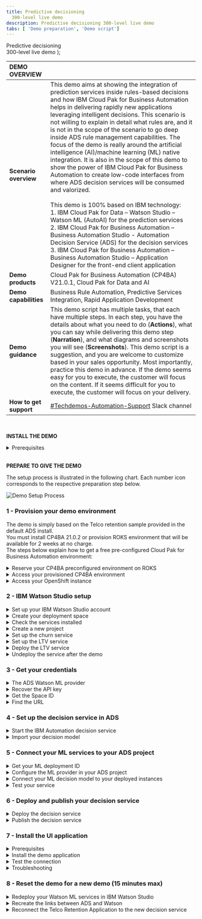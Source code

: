 ```yaml
---
title: Predictive decisioning
  300-level live demo
description: Predictive decisioning 300-level live demo
tabs: [ 'Demo preparation', 'Demo script']
---
```


  <span>
    Predictive decisioning <br/> 300-level live demo
  </span> );

<span id="top"></span>

| DEMO OVERVIEW | |
| :---         | :--- |
| **Scenario overview** | This demo aims at showing the integration of prediction services inside rules-based decisions and how IBM Cloud Pak for Business Automation helps in delivering rapidly new applications leveraging intelligent decisions. This scenario is not willing to explain in detail what rules are, and it is not in the scope of the scenario to go deep inside ADS rule management capabilities. The focus of the demo is really around the artificial intelligence (AI)/machine learning (ML) native integration. It is also in the scope of this demo to show the power of IBM Cloud Pak for Business Automation to create low-code interfaces from where ADS decision services will be consumed and valorized. <br/><br/> This demo is 100% based on IBM technology: <br/> 1.	IBM Cloud Pak for Data – Watson Studio – Watson ML (AutoAI) for the prediction services <br/> 2.	IBM Cloud Pak for Business Automation – Business Automation Studio - Automation Decision Service (ADS) for the decision services <br/> 3.	IBM Cloud Pak for Business Automation – Business Automation Studio – Application Designer for the front-end client application |
| **Demo products** | Cloud Pak for Business Automation (CP4BA) V21.0.1, Cloud Pak for Data and AI |
| **Demo capabilities** | Business Rule Automation, Predictive Services Integration, Rapid Application Development |
| **Demo guidance** | This demo script has multiple tasks, that each have multiple steps. In each step, you have the details about what you need to do (**Actions**), what you can say while delivering this demo step (**Narration**), and what diagrams and screenshots you will see (**Screenshots**). This demo script is a suggestion, and you are welcome to customize based in your sales opportunity. Most importantly, practice this demo in advance. If the demo seems easy for you to execute, the customer will focus on the content. If it seems difficult for you to execute, the customer will focus on your delivery. |
| **How to get support** | <a href="https://ibm.enterprise.slack.com/app_redirect?channel=techdemos-automation-support" target="_blank" rel="noreferrer">#Techdemos-Automation-Support</a> Slack channel |

<br/>

<span id="install-the-demo"></span>

**INSTALL THE DEMO**

<details>

<summary>Prerequisites</summary>

<br/>

Before proceeding with the steps below, please download the following files: <br/>
•	[Customer churn data](./customer-churn-data.csv) <br/>
•	[Customer LTV data](./customer-LTV-data.csv) <br/>
•	[Retention policy](./Retention-Policy.pdf) <br/>
•	[Telco retention application](./Telco_Retention_Application-V21.twx) <br/>
•	[Telco retention decision service](./Telco-retention-decision-service-V10.zip) <br/>

<br/>

These files will be referenced in the steps below.

<br/>

</details>

<br/>

**PREPARE TO GIVE THE DEMO**

The setup process is illustrated in the following chart. Each number icon corresponds to the respective preparation step below. <br/>

![Demo Setup Process](./images/0-demo-installation-process.png)

### 1 - Provision your demo environment

The demo is simply based on the Telco retention sample provided in the default ADS install. <br/>
You must install CP4BA 21.0.2 or provision ROKS environment that will be available for 2 weeks at no charge. <br/>
The steps below explain how to get a free pre-configured Cloud Pak for Business Automation environment:

<details>

<summary>Reserve your CP4BA preconfigured environment on ROKS</summary>
<br/>

1. Log in to the <a href="http://techzone.ibm.com" target="_blank" rel="noreferrer">IBM Technology Zone</a> using your IBM ID. Then, click on the **Activation Kits** tab. <br/><br/>

![TechZone](./images/1-Techzone_600.png)
<br/><br/>

2. Scroll down to click on the **Cloud Pak for Business Automation** tile. <br/><br/>

![CP4BA Activation Kit](./images/1-CP4BA_Activation_Kit_600.png)
<br/><br/>

3. Click on the **Environments - Reserve Here!** tab. Then, select the **Reserve Here! - Cloud Pak for Business Automation OpenShift Demo Environments** tile. <br/><br/>

4. Click on the **Preinstalled OpenShift Environments** tab. Then, select the latest version of the **Preinstalled CP4BA on Red Hat OpenShift on IBM Cloud**. <br/><br/>

5. Select **Reserve now**. Then, after entering the **Purpose**, **Preferred Geography**, and **Notes**, click on **Submit**. <br/><br/>

6. When you are done, you will see a confirmation message. In addition, you will receive a confirmation email with all the access links. <br/><br/>

![Confirmation](./images/1-Confirmation_600.png)
<br/><br/>

![Confirmation Email](./images/1-Confirmation_email_600.png)
<br/><br/>

7. Then, you will receive an email confirming that your instance is provisioned. It may take 30 to 45 minutes. <br/><br/>

![Instance Provisioned](./images/1-Ready_email_600.png)
<br/><br/>

**[Go to top](#top)**

</details>

<details>

<summary>Access your provisioned CP4BA environment</summary>
<br/>

1. Log in to the <a href="http://techzone.ibm.com" target="_blank" rel="noreferrer">IBM Technology Zone</a>. <br/><br/>

2. At the top right corner, click on the **Profile** icon. Then, click on **Reservations**. You will then be directed to the **My reservations** page, in which you can see your reservation details. Note: Bookmark this page for ease of reference. <br/><br/>

![Reservations](./images/2-Reservations_600.png)
<br/><br/>

![My Reservations](./images/2-My_Reservations_600.png)
<br/><br/>

3. Once it's provisioned, your instance should look like the screenshot below. <br/><br/>

![Provisioned Instance](./images/2-Provisioned_Instance_600.png)
<br/><br/>

**[Go to top](#top)**

</details>

<details>

<summary>Access your OpenShift instance</summary>
<br/>

When your instance is provisioned, you should receive a confirmation email with the access links. If the links are not attached to the email, please refer to the steps below. <br/><br/>

1. Go to the <a href="https://github.ibm.com/jgoodhue/cp4ba-roks-install" target="_blank" rel="noreferrer">START HERE</a> section in your OpenShift Instance. Note: The link is also provided in the confirmation email. <br/><br/>

![IBM Technology Zone](./images/3-Start_Here_600.png)
<br/><br/>

2. Click to open the **README.md** file, and scroll down to click on **Preinstalled Cluster**. Under **Instructions**, click on **2 - Wait for your cluster** to expand the section and follow step 2.2. <br/><br/>

3. From your **Reservation** page, double-click on your instance, and copy your **Environment ID**. <br/><br/>

![Environment ID](./images/3-EnvironmentID_600.png)
<br/><br/>

4. Log in to your <a href="https://cloud.ibm.com/kubernetes/clusters?platformType=openshift" target="_blank" rel="noreferrer">IBM Cloud</a> account. <br/><br/>

5. On the top menu, swap to the **DTESQUAD** account. <br/><br/>

![DTESQUAD](./images/3-DTE_Squad_600.png)
<br/><br/>

6. From the **Clusters** menu, search for your cluster using the **Environment ID** that was copied from step 3. <br/><br/>

![Clusters](./images/3-Cluster_Menu_600.png)
<br/><br/>

7. Check that your cluster's state is green, and double-click on it. Check that your **Ingress subdomain** is set up, and open your **OpenShift web console**. <br/><br/>

8. Open the **Workloads** menu, and select **Config Maps**. Then, set your project to **dtecp4ba**. <br/> <br/>

9. Search for **access** to access the **icp4Adeploy-cp4ba-access-info** file. Open this file to access all your access links and credentials to the various environments. Note: You have the **ADS-runtime-access-info** in that file as well. <br/> <br/>

![Access](./images/3-Access_600.png)
<br/><br/>

10. The important link ie the **BAStudio URL**. From this URL, you will be able to access the key elements of the demo: <br/>
•	Business Automation Studio <br/>
•	Application Designer <br/>
•	Automation Decision Services <br/> <br/>

11. You are now ready to set up the demo. Open **BAStudio** from the ADS link in the access file.

<br/><br/>

**[Go to top](#top)**

</details>

<span id="prep-2"></span>

### 2 - IBM Watson Studio setup

<details>

<summary>Set up your IBM Watson Studio account</summary>
<br/>

1. Click <a href="http://cloud.ibm.com/" target="_blank" rel="noreferrer">here</a> to log in to your IBM Cloud account, or create a new one. <br/><br/>

2. Click on **Catalog** at the top, and type **Watson Studio** in the search menu. Then, select **Watson Studio Lite**. <br/><br/>

![Watson Studio](./images/2-1-Watson_Studio_600.png)
<br/><br/>

![Watson Studio Lite](./images/2-1-Watson_Studio_Lite_600.png)
<br/><br/>

3. Select a location for your service. Select the **Lite** plan (free), and click **Create**. <br/><br/>

4. Once it's provisioned, click on **Get Started**. <br/><br/>

**[Go to top](#top)**

</details>

<details>

<summary>Create your deployment space</summary>
<br/>

1. Click on **New deployment space**. <br/><br/>

![Get Started](./images/2-1-Get_Started_600.png)
<br/><br/>

2. Give a name to your deployment space (e.g., [your name]-deployment-space). <br/><br/>

3. Create your **Cloud Object Storage** service. <br/>
a.	Go in the **Select object service** section, and click **Create**. <br/>
b.	Select the **Lite** version, and click **Create**. <br/> <br/>

4. Select your machine learning service. <br/>
a.	Go in the **Select machine learning service (optional)** section, and click **Create**. Then, select your location. <br/>
b.	Select the **Lite** version, and click **Create**. <br/>
c.	Click on **Select a machine learning service**, and scroll to select your newly created ML service. <br/>
d.	Click on **Create** (bottom right of the screen), and let the deployment space creation run. <br/>
e.	Once it's done, you should see a **The space is ready** message. Click on **View new space** to see your new deployment space. <br/> <br/>

![Preparing Space](./images/2-2-Space_Preparing_600.png)
<br/><br/>

![Space Ready](./images/2-2-Space_Ready_600.png)
<br/><br/>

**[Go to top](#top)**

</details>

<details>

<summary>Check the services installed</summary>
<br/>

1. Click on the **Menu** icon (top left corner). <br/><br/>

![Space](./images/2-2-View_Space_600.png)
<br/><br/>

2. Click on **Services**, and then select **Service instances**. <br/><br/>

![Services](./images/2-3-Services_600.png)
<br/><br/>

3. You should now see your 3 newly created services. <br/><br/>

![Service Instances](./images/2-3-Service_Instances_600.png)
<br/><br/>

**[Go to top](#top)**

</details>

<details>

<summary>Create a new project</summary>
<br/>

1. Click on **IBM Watson Studio**, and then click on **New project**. <br/><br/>

2. Select **Create an empty project**, and enter details for your project. Once it's created, you'll have an empty project. <br/><br/>

3. Click on **Add to project** and add the **AutoAI experiment**. <br/><br/>

![Empty Project](./images/2-4-Empty_Project_600.png)
<br/><br/>

![Choose Asset Type](./images/2-4-Add_AutoAI_600.png)
<br/><br/>

4. Enter a name for your experiment. Example: LOT-Customer retention demo experiment <br/><br/>

5. Click on **Associate a Machine Learning service instance**. <br/><br/>

6. Select your ML service instance, and click on **Associate service** in the blue ribbon. <br/><br/>

![Associate service](./images/2-4-Associate_Service_600.png)
<br/><br/>

7. In the AutoAI configuration menu, click on **Reload**. Your ML service should now show up. <br/><br/>

8. At the bottom right corner, click on **Create** to create your ML experiment in Watson Studio. Once it's completed, your AutoAI experiment is ready to be set up. <br/><br/>

**[Go to top](#top)**

</details>

<details>

<summary>Set up the churn service</summary>
<br/>

1. Under **Add data sources**, click on **Browse**. <br/><br/>

![Project](./images/2-4-Project_Ready_600.png)
<br/><br/>

2. Select the **customer-churn-data.csv** file. Note: This data file was already downloaded as one of the [prerequisites](#install-the-demo). <br/><br/>

![Select File](./images/2-5-Select_File_600.png)
<br/><br/>

3. Select the prediction criteria by following the steps below. <br/><br/>

a.	Click on **Select prediction column**. <br/><br/>

![Prediction Column](./images/2-5-Prediction_Column_600.png)
<br/><br/>

b.	Select **CHURN**. <br/><br/>

![Churn](./images/2-5-Churn_600.png)
<br/><br/>

c.	Click on **Run experiment**. Your AutoAI run will begin, and it should take around five minutes. Once it's done, the progress map's status will read **Experiment completed**. <br/><br/>

![Run Experiment](./images/2-5-Run_Experiment_600.png)
<br/><br/>

![Experiment Summary](./images/2-5-Experiment_600.png)
<br/><br/>

![Experiment Completed](./images/2-5-Experiment_Completed_600.png)
<br/><br/>

d.	Click on the first row in the **Pipeline leaderboard**, and then select **Save as**. <br/><br/>

![Pipeline Leaderboard](./images/2-5-Pipeline_600.png)
<br/><br/>

e.	Select **Model**, and click on **Create**. Then, you should see a **Saved model successfully** notification. <br/><br/>

![Model Details](./images/2-5-Model_600.png)
<br/><br/>

f.	Return to the project view by clicking on the ML experiment in the breadcrumb navigation bar. You should now see your Watson Machine Learning (WML) model listed. <br/><br/>

![Navigation Bar](./images/2-5-Breadcrumb_600.png)
<br/><br/>

![WML](./images/2-5-WML_600.png)
<br/><br/>

**[Go to top](#top)**

</details>

<details>

<summary>Set up the LTV service</summary>
<br/>

1. Follow the steps below to add the Customer LTV CSV to your data assets. <br/><br/>

a.	Click on **New Data asset**, and select **browse**. <br/><br/>

![Project View](./images/2-5-WML_600.png)
<br/><br/>

b.	Select the **customer-LTV-data.csv** file. Note: This data file was already downloaded as one of the [prerequisites](#install-the-demo). <br/><br/>

![Select File](./images/2-6-Select_File_600.png)
<br/><br/>

c.	The file should now appear in your list under **Data assets**. <br/><br/>

![Data Assets](./images/2-6-Data_Assets_600.png)
<br/><br/>

2. Follow the steps below to create a new AutoAI experiment. <br/><br/>

a.	Click on **New AutoAI experiment**, and enter details for your experiment. Make sure the ML service is associated to your experiment. Then, click **Create**. <br/><br/>

![New AutoAI Experiment](./images/2-6-New_AutoAI_600.png)
<br/><br/>

b.	Under **Add data sources**, click on **Select from project**. Select the **customer-LTV-data.csv** file, and click on **Select Asset**. <br/><br/>

![Add Data Sources](./images/2-6-Add_Data-Sources_600.png)
<br/><br/>

![Select Data Asset](./images/2-6-Select_Data_Asset_600.png)
<br/><br/>

c.	Under the **What do you want to predict?** section, select **LTV**. <br/><br/>

![LTV](./images/2-6-LTV_600.png)
<br/><br/>

d.	Click on **Run experiment**. The experiment should last around five minutes. Once it's done, the progress map's status will read **Experiment completed**. <br/><br/>

![Run Experiment](./images/2-6-Run_Experiment_600.png)
<br/><br/>

![Experiment Completed](./images/2-6-Experiment_Completed_600.png)
<br/><br/>

e.	Click on the first row in the **Pipeline leaderboard**. It is marked with a black star on the left column. Then, click **Save as**. <br/><br/>

![Pipeline Leaderboard](./images/2-6-Pipeline_Leaderboard_600.png)
<br/><br/>

f.	Select **Model**, and click on **Create**. Then, you should see a **Saved model successfully** notification. <br/><br/>

![Model Details](./images/2-6-Model_600.png)
<br/><br/>

g.	Click on the project to return to the project view. You should now see that the model has been created and listed. <br/><br/>

![Navigation Bar](./images/2-6-Breadcrumb_600.png)
<br/><br/>

![WML](./images/2-6-WML_600.png)
<br/><br/>

**[Go to top](#top)**

</details>

<details>

<summary>Deploy the LTV service</summary>
<br/>

#### Deploy the models in the deployment environment

Your free quota will be consumed as long as the models are deployed. <br/>
Deploy the models before the demonstration, and undeploy them as soon as the demo is done to not be overcharged and to save your free monthly quota. <br/><br/>

1. Select the LTV model, and click on the **ellipsis** icon. Then, click on **Promote**. <br/><br/>

![LTV Model Menu](./images/2-7-Promote_600.png)
<br/><br/>

2. Select your deployment space that was previously created. Click on **Promote**. <br/><br/>

![Deployment Space](./images/2-7-Deployment_Space_600.png)
<br/><br/>

3. Repeat steps 1 and 2 with the customer churn model. <br/><br/>

4. Click on **IBM Watson Studio** (top left corner). Select **Deployments** and then **View all spaces**. <br/><br/>

![IBM Watson Studio](./images/2-7-IBM_Watson_Studio_600.png)
<br/><br/>

5. Select the **Spaces** tab, and click on your deployment space. <br/><br/>

![Spaces](./images/2-7-Spaces_600.png)
<br/><br/>

6. In the **Assets** tab, you should see your two models that are ready to be executed. <br/><br/>

![Assets](./images/2-7-Assets_600.png)
<br/><br/>

7. At this point, nothing is deployed yet. You will be charged as soon as you execute the models. If you click on the **Deployments** tab, there should be no deployments to monitor. <br/><br/>

![Deployments](./images/2-7-Deployments_600.png)
<br/><br/>

8. In the **Assets** tab, select the LTV model and click on the **rocket** icon to start the service. <br/><br/>

![Deploy](./images/2-7-Deploy_600.png)
<br/><br/>

9. Give a name to the deployment, and click **Create**. When it's deployed, you should see the deployment message. <br/><br/>

![Create Deployment](./images/2-7-Create_Deployment_600.png)
<br/><br/>

10. Repeat steps 6 to 10 for the customer churn model. <br/><br/>

11. Click on the **Deployments** tab to see the services that are deployed. You will be charged until you undeploy the services after the demonstration. <br/><br/>

![Services Deployed](./images/2-7-Services_Deployed_600.png)
<br/><br/>

12. Get the Deployment ID to configure ADS. In the **Deployments** list, click on **Churn Service**. Then, copy the **Deployment ID**. Repeat this step to get the **Deployment ID** for the LTV service as well. <br/><br/>

**[Go to top](#top)**

</details>

<details>

<summary>Undeploy the service after the demo</summary>
<br/>

1. Start IBM Watson Studio from your <a href="http://cloud.ibm.com/" target="_blank" rel="noreferrer">IBM Cloud</a> account. <br/><br/>

2. Go in your deployment workspace to see that your 2 services are up and running. <br/><br/>

![Services Deployed](./images/2-8-Services_Deployed_600.png)
<br/><br/>

3. Select the **Churn Service**. Then, click on the **ellipsis** icon, and select **Delete**. Repeat this step for the **LTV Service**. <br/><br/>

4. In the **Deployments** tab, you should see that there are no deployments to monitor. Note: From now, your quota is not consumed anymore. <br/><br/>

![Deployments](./images/2-8-Deployments_600.png)
<br/><br/>

**[Go to top](#top)**

</details>

<span id="prep-3"></span>

### 3 - Get your credentials

<details>

<summary>The ADS Watson ML provider</summary>
<br/>

During your first installation, you will have to set up your ML provider. To do so, please refer to [5 - Connect your ML services to your ADS project](#prep-5). Note: You need to set up the ML provider only once. <br/><br/>

The ML provider needs the following information to connect to your IBM Watson Studio deployment workspace: <br/><br/>

![New Provider](./images/3-1-New_Provider_600.png)
<br/><br/>

The steps below will help you find these different elements: <br/>
•	API key <br/>
•	Space ID <br/>
•	URL <br/><br/>

**[Go to top](#top)**

</details>

<details>

<summary>Recover the API key</summary>
<br/>

The API key provides your personal credentials and allows an external application to connect to your deployment workspace in IBM Watson Studio. <br/><br/>

If you already have an API key, you can reuse it. Otherwise, you will need a new one. To get a new API key, please follow the steps below. <br/><br/>

1. Connect to your <a href="http://cloud.ibm.com/" target="_blank" rel="noreferrer">IBM Cloud</a> instance. <br/><br/>

2. Click on the **Manage** menu, and select **Access (IAM)**. <br/><br/>

![Manage Menu](./images/3-2-Manage_Menu_600.png)
<br/><br/>

3. Select **API keys**. <br/><br/>

![API Keys](./images/3-2-API_Keys_600.png)
<br/><br/>

4. Click on **Create an IBM Cloud API Key**. <br/><br/>

![Create an IBM Cloud API key](./images/3-2-Create_API_Key_600.png)
<br/><br/>

5. Enter a name and description for the API key. Then, click on **Create**. <br/><br/>

![Create](./images/3-2-Create_600.png)
<br/><br/>

6. You can unmask the API key to view it. This API key is required for your ML provider setup. You can directly copy it to your clipboard or download the API key locally and keep it for other uses. <br/><br/>

![Success](./images/3-2-Success_600.png)
<br/><br/>

![View API Key](./images/3-2-View_API_Key_600.png)
<br/><br/>

**[Go to top](#top)**

</details>

<details>

<summary>Get the Space ID</summary>
<br/>

1. Open your <a href="http://cloud.ibm.com/" target="_blank" rel="noreferrer">IBM Cloud</a> account. <br/><br/>

2. Click on the **Resource list** icon (left hand corner), and double-click on your Watson Studio instance. Then, click **Get Started**. <br/><br/>

![Services and Software](./images/3-3-Services_Software_600.png)
<br/><br/>

![Watson Studio](./images/3-3-Watson_Studio_600.png)
<br/><br/>

3. Click on the deployment workspace, and select the **Manage** tab. <br/><br/>

![Manage](./images/3-3-Manage_600.png)
<br/><br/>

4. In that tab, you will see your **Space ID** in the **Space GUID** field. Copy your **Space ID** and paste it in the **Space ID** field of your ML provider's setup view.

![Space ID](./images/3-3-SpaceID_600.png)
<br/><br/>

**[Go to top](#top)**

</details>

<details>

<summary>Find the URL</summary>
<br/>

The URL is the deployment URL of your workspace. Your 2 ML services must be deployed to retrieve the URL. If not, please review [2 - IBM Watson Studio setup](#prep-2) to deploy them. <br/><br/>

1. From your IBM Watson Studio instance, go to your deployment space. <br/><br/>

![IBM Watson Studio](./images/3-4-Watson_Studio_600.png)
<br/><br/>

2. Select the **Deployments** tab, and open one of the deployed models. <br/><br/>

![Deployments](./images/3-4-Deployments_600.png)
<br/><br/>

![Deployed Model](./images/3-4-Deployed_Model_600.png)
<br/><br/>

3. Under **Direct link**, the URL is the portion that is highlighted below. <br/><br/>

![URL](./images/3-4-URL_600.png)
<br/><br/>

4. Copy and paste this URL in the URL field of the ML provider setup, and you are all set to test your ML provider connection in ADS. <br/><br/>

Note: Don't forget to undeploy the models if you are not using them for a demo to avoid being overcharged. <br/><br/>

**[Go to top](#top)**

</details>

### 4 - Set up the decision service in ADS

<details>

<summary>Start the IBM Automation decision service</summary>
<br/>

1. Open your OpenShift console from <a href="http://cloud.ibm.com/" target="_blank" rel="noreferrer">IBM Cloud</a>. <br/><br/>

2. Click on **Clusters**, and double-click on your cluster. If you have several clusters, recover your cluster ID from the **My reservations** page in IBM Technology Zone. <br/><br/>

![Clusters](./images/4-1-Clusters_600.png)
<br/><br/>

![Cluster](./images/4-1-Cluster_600.png)
<br/><br/>

3. Click on **OpenShift web console** to open it. <br/><br/>

![OpenShift Web Console](./images/4-1-OpenShift_Web_Console_600.png)
<br/><br/>

4. Open **Workloads** on the menu bar, and click on **Config Maps**. <br/><br/>

![Menu](./images/4-1-Workloads_600.png)
<br/><br/>

5. Search for **access**, and open the **icp4adeploy-cp4ba-access-inf** file. <br/><br/>

![Access](./images/4-1-Access_600.png)
<br/><br/>

6. Under **ADS-designer-access-info**, you'll find the URL and login credentials to access ADS. Copy and paste the URL in your browser (Chrome/Firefox), and log in using the credentials. <br/><br/>

7. On the menu bar, click on **Business automations** under **Design**. <br/><br/>

![Menu](./images/4-1-Business_Automations_600.png)
<br/><br/>

**[Go to top](#top)**

</details>

<details>

<summary>Import your decision model</summary>
<br/>

1. Under **Business automations**, click on **Create**. Then, select **Decision automations**. <br/><br/>

![Business Automations](./images/4-2-Business_Automations_600.png)
<br/><br/>

2. Provide a name to your decision automation: **Telco retention decision service**. Then, click **Create**. Accept all the privacy checks and close the guide tour views if you encounter any. <br/><br/>

3. Click on **Import**, and import your **Telco-retention-decision-service-V10.zip** file. Note: This data file was already downloaded as one of the [prerequisites](#install-the-demo). <br/><br/>

![Import](./images/4-2-Import_600.png)
<br/><br/>

4. You should now see the Telco retention decision service.

![Telco](./images/4-2-DS_600.png)
<br/><br/>

**[Go to top](#top)**

</details>

<span id="prep-5"></span>

### 5 - Connect your ML services to your ADS project

<details>

<summary>Get your ML deployment ID</summary>
<br/>

Refer to [2 - IBM Watson Studio setup](#prep-2) (**Deploy the LTV service** section), and get the deployment IDs for your 2 ML models. <br/><br/>

**[Go to top](#top)**

</details>

<details>

<summary>Configure the ML provider in your ADS project</summary>
<br/>

1. Open **Automation Studio** from your provisioned environment. <br/><br/>

2. Open your decision project by double-clicking on the tile. <br/><br/>

![Decision](./images/5-2-Business_Automations_600.png)
<br/><br/>

3. Click on the **ellipsis** icon next to the service name, and select **Settings**. <br/><br/>

![Settings](./images/5-2-Settings_600.png)
<br/><br/>

4. Select **Machine learning providers**, and click on **New**. <br/><br/>

![ML Providers](./images/5-2-ML_Providers_600.png)
<br/><br/>

5. Select **Watson ML** as the provider type. Enter your API Key that was saved from IBM Watson Studio (refer to [3 - Get your credentials](#prep-3)).

![New Provider](./images/5-2-New_Provider_600.png)
<br/><br/>

6. Enter the **Space ID** for your deployment space. <br/><br/>

![Deployment Space](./images/5-2-Space_600.png)
<br/><br/>

7. Enter the **Service URL** found in your deployed artifact. <br/><br/>

![Service](./images/5-2-Service_600.png)
<br/><br/>

8. Test the connection. When it's done, click **Save**. your ML provider is now configured. <br/><br/>

![Configured](./images/5-2-Configured_600.png)
<br/><br/>

**[Go to top](#top)**

</details>

<details>

<summary>Connect your ML decision model to your deployed instances</summary>
<br/>

1. Select your decision service. <br/><br/>

![Decision Service](./images/5-3-DS_600.png)
<br/><br/>

2. In the **Predictive models** tab, select the **Customer Churn** model. <br/><br/>

![Predictive Models](./images/5-3-Predictive_Models_600.png)
<br/><br/>

3. The status of the ML provider should read: **Not connected**. Click on **Connect**. <br/><br/>

![ML Provider](./images/5-3-ML_Provider_600.png)
<br/><br/>

4. Select your **Machine learning provider**. <br/><br/>

![Select Provider](./images/5-3-Select_Provider_600.png)
<br/><br/>

5. Select the deployed service to connect to. Click **Next** twice, and then click **Run**. <br/><br/>

![Select Deployed Service](./images/5-3-Select_Deployed_Service_600.png)
<br/><br/>

![Run](./images/5-3-Run_600.png)
<br/><br/>

6. A **Test succeeded** notification should display. <br/><br/>

![Success](./images/5-3-Success_600.png)
<br/><br/>

7. Click on **Next**, and then click on **Generate from test output**. Click on **OK**, and then select **Apply**. Your service is now connected to the churn prediction ML service. <br/><br/>

![Generate from Test Output](./images/5-3-Generate_600.png)
<br/><br/>

![Output](./images/5-3-Output_600.png)
<br/><br/>

8. Repeat steps 2 to 7 to connect the LTV service. <br/><br/>

**[Go to top](#top)**

</details>

<details>

<summary>Test your service</summary>
<br/>

1. In the **Telco retention DS** project, select **Retention offer**. Select **Run** twice. <br/><br/>

![Telco](./images/5-4-Telco_600.png)
<br/><br/>

2. Under the **Run** tab, note that your LTV and churn services have been invoked. <br/><br/>

![Run](./images/5-4-Run_600.png)
<br/><br/>

3. Select another profile, and click **Run**. Note: Undeploy your ML services when the demo is terminated. <br/><br/>

![Profile](./images/5-4-Profile_600.png)
<br/><br/>

**[Go to top](#top)**

</details>

<span id="prep-6"></span>

### 6 - Deploy and publish your decision service

<details>

<summary>Deploy the decision service</summary>
<br/>

1. Open the automation decision service, and open the **Telco retention decision service**. <br/><br/>

![Business Automations](./images/6-1-Business_Automations_600.png)
<br/><br/>

2. Click on **Share changes** to push the service details in GitHub and share changes (if any). <br/><br/>

![Share Changes](./images/6-1-Share_Changes_600.png)
<br/><br/>

3. Click on the **View history** tab, and click on **Version +** in the first row. <br/><br/>

![Version](./images/6-1-Version_+_600.png)
<br/><br/>

4. Give a name to your version and provide a description. Then, click **Create**. <br/><br/>

![Create](./images/6-1-Create_600.png)
<br/><br/>

5. Click on the **Deploy** tab, and expand your newly created version. <br/><br/>

![Deploy](./images/6-1-Deploy_600.png)
<br/><br/>

6. Click on **Deploy** twice, and stay on the page. <br/><br/>

![Deploy](./images/6-1-Deploy_DS_600.png)
<br/><br/>

7. After the deployment successfully completes, click on **Business Automations**, and you should now see your new decision service version. <br/><br/>

![Decision service](./images/6-1-DS_600.png)
<br/><br/>

**[Go to top](#top)**

</details>

<details>

<summary>Publish the decision service</summary>
<br/>

1. Click on the **ellipsis** icon, and select **Publish**. <br/><br/>

![Publish](./images/6-2-Publish_600.png)
<br/><br/>

2. After a few seconds, you will see the information below. <br/><br/>

![Publish](./images/6-2-Info_600.png)
<br/><br/>

3. Your service is now ready to be used by the Telco retention application. <br/><br/>

![Service](./images/6-2-Service_600.png)
<br/><br/>

**[Go to top](#top)**

</details>

### 7 - Install the UI application

<details>

<summary>Prerequisites</summary>
<br/>

To install the demo's front end interface, make sure that: <br/><br/>

1. You have access to Business Automation Studio -- Application Designer. <br/><br/>

2. You have deployed your **telco_retention_ds** decision service. <br/><br/>

![Decision Service](./images/7-1-DS_600.png)
<br/><br/>

3. You have the **Telco_Retention_Application-V21.twx** project file ready. Note: This data file was already downloaded as one of the overall demo's [prerequisites](#install-the-demo).

**[Go to top](#top)**

</details>

<details>

<summary>Install the demo application</summary>
<br/>

1. Open **Business Automation Studio** and check that the **telco_retention_ds** service is correctly deployed. <br/><br/>

2. On the menu bar, click on **Business automations** under **Design**. <br/><br/>

![Business Applications](./images/7-2-Business_Applications_600.png)
<br/><br/>

3. There should be no deployed applications if you are starting from a newly provisioned ROKS instance. <br/><br/>

![Business Applications](./images/7-2-No_Applications_600.png)
<br/><br/>

4. Click on **Import**, and select the **Telco_Retention_Application-V21.twx** project file. Click **OK**, and wait for the **Import successful** message to appear. <br/><br/>

![Import](./images/7-2-Import_600.png)
<br/><br/>

5. **Telco Retention Application** should now appear under **Business applications**. <br/><br/>

![Telco](./images/7-2-Telco_600.png)
<br/><br/>

6. Click on the **Telco Retention Application** tile to view the details. <br/><br/>

![Telco](./images/7-2-Telco_Tile_600.png)
<br/><br/>

7. Select the **Automation services** tab, and check that your application is linked to your deployed automation service. <br/><br/>

![Automation Services](./images/7-2-Automation_Services_600.png)
<br/><br/>

8. To view how the demo is built, click on **Open**. To give a customer demo, click on **Preview**. <br/><br/>

![Demo](./images/7-2-Open_Preview_600.png)
<br/><br/>

9. After a few seconds, the demo panel should appear. Resize it to show the entire screen. <br/><br/>

![Demo Panel](./images/7-2-Demo_Panel_600.png)
<br/><br/>

**[Go to top](#top)**

</details>

<details>

<summary>Test the connection</summary>
<br/>

1. You have three predefined customers that you can find by clicking on the **Search customer** help icon. <br/><br/>

![Help](./images/7-3-Customers_600.png)
<br/><br/>

2. Enter **John Smith** in the search text field, and click on the search button. <br/><br/>

3. You should see **1 customer found** appear with the customer details prefilled. <br/><br/>

![John Smith](./images/7-3-John_Smith_600.png)
<br/><br/>

4. Click on **Get offer**. <br/><br/>

![Get Offer](./images/7-3-Get_Offer_600.png)
<br/><br/>

5. If the demo is correctly installed, you should see the decision service results appearing. Congratulations! You are done with the demo install. You are ready to demo. <br/><br/>

![Results](./images/7-3-DS_Results_600.png)
<br/><br/>

**[Go to top](#top)**

</details>

<details>

<summary>Troubleshooting</summary>
<br/>

**I don't see the deployed decision service.** <br/><br/>

If you don’t see the Telco retention decision service, it may be due to an incomplete deployment phase. Make sure that you have published your deployed decision service in ADS. Refer to the deployment steps in [6 - Deploy and publish your decision service](#prep-6). <br/><br/>

**I get an error when I launch the service after a reconnection.** <br/><br/>

After reconfiguring your service connection, you may have some errors when you invoke your service during the preview. It may be due to some cash authorization access problems. It should work after you clean all your browser's cache data (including cookies) and restart Application Designer. <br/><br/>

**My decision service is deployed but with a different name.** <br/><br/>

You will have to bind the decision node in Application Designer to your deployed service by following the steps below: <br/><br/>

1. Click on **Open** in your application tile. <br/> <br/>

2. Click on your user icon image, and open **Preferences**. <br/><br/>

![Preferences](./images/7-4-Preferences_600.png)
<br/><br/>

3. Select the **Advanced** view mode. Note: You may have to restart after this. <br/><br/>

![Advanced](./images/7-4-Advanced_600.png)
<br/><br/>

4. Click on the **Diagram** tab, in which you should see the application diagram. <br/><br/>

![Diagram](./images/7-4-Diagram_600.png)
<br/><br/>

5. Double-click on the **Call telco_retention_ds** box. <br/><br/>

6. Select the **Implementation** tab. Click on **Select**, and select your own decision service. Make sure you also select the **retentionOffer** operation. <br/><br/>

![Implementation](./images/7-4-Implementation_600.png)
<br/><br/>

7. Go in the **Data Mapping** section, and make sure the local variables are linked to your service input/output. <br/><br/>

![Data Mapping](./images/7-4-Data_Mapping_600.png)
<br/><br/>

8. If you have errors, it may be due to the import that caused duplications (ex: CustomerRecord_1). You must then make sure that the variables are from that new class to allow the data mapping. <br/><br/>

9. Click on the **Variables** tab, and select the customer (**CustomerRecord**). Select the duplicated type in the **Variable type** section. It should now be customer (CustomerRecord_1) type. <br/><br/>

![Variable](./images/7-4-Variable_600.png)
<br/><br/>

10. Repeat these steps for the subscription class. <br/><br/>

11. Return to the **Diagram** view. <br/><br/>

12. Reconnect your input and output data to map the new service type. You should now have no errors. Click on **Preview** and test the connection. <br/><br/>

**[Go to top](#top)**

</details>

### 8 - Reset the demo for a new demo (15 minutes max)

<details>

<summary>Redeploy your Watson ML services in IBM Watson Studio</summary>
<br/>

1. Follow the redeployment instructions in [2 - IBM Watson Studio setup](#prep-2). <br/><br/>

2. Once the 2 model instances are deployed in IBM Watson Studio, you are ready to reconnect your ADS to these new instances. <br/><br/>

![Deployments](./images/8-1-Deployments_600.png)
<br/><br/>

**[Go to top](#top)**

</details>

<details>

<summary>Recreate the links between ADS and Watson</summary>
<br/>

1. Open your ADS project. <br/><br/>

![Open](./images/8-2-Open_600.png)
<br/><br/>

2. Select **Telco retention**. <br/><br/>

![Telco](./images/8-2-Telco_Retention_600.png)
<br/><br/>

3. Click on **Customer Churn**. <br/><br/>

![Customer Churn](./images/8-2-Customer_Churn_600.png)
<br/><br/>

4. Click on **Edit configuration**. <br/><br/>

![Edit Configuration](./images/8-2-Edit_600.png)
<br/><br/>

5. An error message will appear claiming that your service is not connected yet. <br/><br/>

![Error](./images/8-2-Error_600.png)
<br/><br/>

6. Expand the customer churn and select your deployed model. <br/><br/>

![Expand](./images/8-2-Expand_600.png)
<br/><br/>

7. Click on **Next** twice, and then click on **Run**. <br/><br/>

![Next](./images/8-2-Next_600.png)
<br/><br/>

![Run](./images/8-2-Run_600.png)
<br/><br/>

8. Click on **Next**, and then click on **Generate from test output**. <br/><br/>

![Generate](./images/8-2-Generate_600.png)
<br/><br/>

9. Click on **OK**, and then click on **Apply**. <br/><br/>

![Output](./images/8-2-Output_600.png)
<br/><br/>

10. Click on **Telco retention** to return to your models. <br/><br/>

![Telco Retention](./images/8-2-Telco_600.png)
<br/><br/>

11. Repeat steps 3 to 9 for **Customer Lifetime Value**. <br/><br/>

![LTV](./images/8-2-LTV_600.png)
<br/><br/>

12. To test the decision service, click on **Telco retention**. <br/><br/>

![Telco Retention](./images/8-2-Breadcrumb_600.png)
<br/><br/>

13. Click on **Retention offer**. Then, click on **Run** three times to test the service. <br/><br/>

![Retention Offer](./images/8-2-Retention_600.png)
<br/><br/>

14. Click on **Run**. <br/><br/>

![Retention Offer](./images/8-2-John_600.png)
<br/><br/>

15. Your ML services must return new values. Then, click on **Share changes**. <br/><br/>

![Messages](./images/8-2-New_Values_600.png)
<br/><br/>

16. Click on **View history**, and then click on **Version +** to create a new version of the decision service. <br/><br/>

17. Select the **Deploy** tab, and click on **Deploy** to deploy the new version of the decision service. <br/><br/>

![Deploy](./images/8-2-Deploy_600.png)
<br/><br/>

18. Click on Business Automation to return to IBM Automation Studio. <br/><br/>

19. Click on the decision service tile to see the versions. <br/><br/>

![Decision Service](./images/8-2-DS_Tile_600.png)
<br/><br/>

20. Publish the new version. <br/><br/>

![Publish](./images/8-2-Publish_600.png)
<br/><br/>

**[Go to top](#top)**

</details>

<details>

<summary>Reconnect the Telco Retention Application to the new decision service</summary>
<br/>

1. Open **Application Designer**, and open the **Telco Retention Application**. <br/><br/>

![Telco Retention Application](./images/8-3-Telco_Retention_App_600.png)
<br/><br/>

2. Click on the **Diagram** tab, and select the **Call telco_retention...** node. <br/><br/>

![Diagram](./images/8-3-Diagram_600.png)
<br/><br/>

![Node](./images/8-3-Node_600.png)
<br/><br/>

3. Select the **Implementation** tab. Note the name of the actual decision service. Here in this example, it is telco_retention_ds_Service.

![Implementation](./images/8-3-Implementation_600.png)
<br/><br/>

4. Click **New** to select the newly published decision service. <br/><br/>

5. Select the new decision service from the published services list. <br/><br/>

![Decision Service](./images/8-3-DS_600.png)
<br/><br/>

6. Select the **retentionOffer** operation. <br/><br/>

![retentionOffer](./images/8-3-retentionOffer_600.png)
<br/><br/>

7. In the operation combo, select the **retentionOffer** operation. <br/><br/>

![Operation](./images/8-3-Operation_600.png)
<br/><br/>

8. The data mapping must be redone. Since the new service has the same complex name types, Application Designer has automatically renamed the customer and subscription types by adding "**_1**" to the names of the types. <br/><br/>

![Data Mapping](./images/8-3-Data_Mapping_600.png)
<br/><br/>

9. Click on the icon on the left of the yellow arrow, and select the **customer** variable. <br/><br/>

![Icon](./images/8-3-Arrow_600.png)
<br/><br/>

![Customer](./images/8-3-Customer_600.png)
<br/><br/>

10. An error will appear due to the renaming. <br/><br/>

![Error](./images/8-3-Error_600.png)
<br/><br/>

11. Select the **subscription** variable under **Input Mapping** as well. Another error will appear. <br/><br/>

![Subscription](./images/8-3-Subscription_600.png)
<br/><br/>

![Error](./images/8-3-Input_Mapping_600.png)
<br/><br/>

12. Under **Output Mapping**, select the **message** and **estimated_cost** variables. <br/><br/>

![Mapping](./images/8-3-Output_Mapping_600.png)
<br/><br/>

13. Let's now solve the variable name change issue. Go in the **Variables** tab, and select the **customer** variable. <br/><br/>

![Variable](./images/8-3-Variable_600.png)
<br/><br/>

14. Click on **Select** in the **Variable type** field, and select the option with the "**_1**" (**customerRecord_1** in our case). <br/><br/>

![Select](./images/8-3-Select_600.png)
<br/><br/>

15. Repeat steps 13 and 14 for the **subscription** variable. <br/><br/>

![Select](./images/8-3-Select_Subscription_600.png)
<br/><br/>

16. Return to the **Diagram** tab, and click on the **Call telco_retention...** node again. Take a look at the **Data Mapping** tab to see that the errors are gone. <br/><br/>

![Data Mapping](./images/8-3-Errors_Gone_600.png)
<br/><br/>

17. We can optionally remove the original decision service that we noted in step 3. <br/><br/>

![Optional](./images/8-3-Remove_600.png)
<br/><br/>

18. Click on **Preview** to test the connection. Selecting **Sarah Miller** must return the result below. <br/><br/>

![Preview](./images/8-3-Sarah_Miller_600.png)
<br/><br/>

19. You are ready to demo. Note: Remember to undeploy your ML models in IBM Watson Studio after the demo to avoid being overcharged. <br/><br/>

**[Go to top](#top)**

</details>
